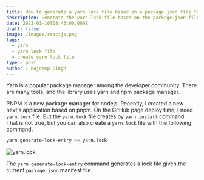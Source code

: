 ```yaml
---
title: How to generate a yarn.lock file based on a package.json file for npm or pnpm?
description: Generate the yarn.lock file based on the package.json file within a single command.
date: 2023-01-10T08:43:00.000Z
draft: false
image: /images/reactjs.png
tags:
  - yarn
  - yarn lock file
  - create yarn lock file
type : post
author : Rajdeep Singh
---
```



Yarn is a popular package manager among the developer community. There are many tools, and the library uses yarn and npm package manager. 

PNPM is a new package manager for nodejs. Recently, I created a new nextjs application based on pnpm. On the GitHub page deploy time, I need `yarn.lock` file. But the `yarn.lock` file creates by `yarn install` command. That is not true, but you can also create a `yarn.lock` file with the following command.

```bash
yarn generate-lock-entry >> yarn.lock
```

![yarn.lock](/images/yarn.lock.png "yarn.lock")

The `yarn generate-lock-entry` command generates a lock file given the current `package.json` manifest file.
